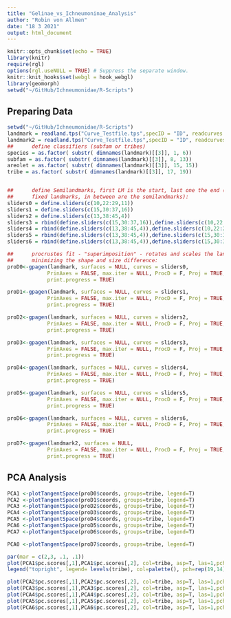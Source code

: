 ```yaml
---
title: "Gelinae_vs_Ichneumoninae_Analysis"
author: "Robin von Allmen"
date: "18 3 2021"
output: html_document
---
```


```r
knitr::opts_chunk$set(echo = TRUE)
library(knitr)
require(rgl)
options(rgl.useNULL = TRUE) # Suppress the separate window.
knitr::knit_hooks$set(webgl = hook_webgl)
library(geomorph)
setwd("~/GitHub/Ichneumonidae/R-Scripts")
```

## Preparing Data


```r
setwd("~/GitHub/Ichneumonidae/R-Scripts")
landmark = readland.tps("Curve_Testfile.tps",specID = "ID", readcurves = T, warnmsg = TRUE)
landmark2 = readland.tps("Curve_Testfile.tps",specID = "ID", readcurves = F, warnmsg = TRUE)
##      define classifiers (subfam or tribes)
species = as.factor( substr( dimnames(landmark)[[3]], 1, 6))
subfam = as.factor( substr( dimnames(landmark)[[3]], 8, 13))
areolet = as.factor( substr( dimnames(landmark)[[3]], 15, 15))
tribe = as.factor( substr( dimnames(landmark)[[3]], 17, 19))


##      define Semilandmarks, first LM is the start, last one the end (those are both
##      fixed landmarks, in between are the semilandmarks):
sliders0 = define.sliders(c(10,22:29,11))
sliders1 = define.sliders(c(15,30:37,16))
sliders2 = define.sliders(c(13,38:45,4))
sliders3 = rbind(define.sliders(c(15,30:37,16)),define.sliders(c(10,22:29,11)))
sliders4 = rbind(define.sliders(c(13,38:45,4)),define.sliders(c(10,22:29,11)))
sliders5 = rbind(define.sliders(c(13,38:45,4)),define.sliders(c(15,30:37,16)))
sliders6 = rbind(define.sliders(c(13,38:45,4)),define.sliders(c(15,30:37,16)),define.sliders(c(10,22:29,11)))

##      procrustes fit - "superimposition" - rotates and scales the landmarks to their closest distance,
##      minimizing the shape and size difference:
proD0<-gpagen(landmark, surfaces = NULL, curves = sliders0,
             PrinAxes = FALSE, max.iter = NULL, ProcD = F, Proj = TRUE,
             print.progress = TRUE)

proD1<-gpagen(landmark, surfaces = NULL, curves = sliders1,
             PrinAxes = FALSE, max.iter = NULL, ProcD = F, Proj = TRUE,
             print.progress = TRUE)

proD2<-gpagen(landmark, surfaces = NULL, curves = sliders2,
             PrinAxes = FALSE, max.iter = NULL, ProcD = F, Proj = TRUE,
             print.progress = TRUE)

proD3<-gpagen(landmark, surfaces = NULL, curves = sliders3,
             PrinAxes = FALSE, max.iter = NULL, ProcD = F, Proj = TRUE,
             print.progress = TRUE)

proD4<-gpagen(landmark, surfaces = NULL, curves = sliders4,
             PrinAxes = FALSE, max.iter = NULL, ProcD = F, Proj = TRUE,
             print.progress = TRUE)

proD5<-gpagen(landmark, surfaces = NULL, curves = sliders5,
             PrinAxes = FALSE, max.iter = NULL, ProcD = F, Proj = TRUE,
             print.progress = TRUE)

proD6<-gpagen(landmark, surfaces = NULL, curves = sliders6,
             PrinAxes = FALSE, max.iter = NULL, ProcD = F, Proj = TRUE,
             print.progress = TRUE)

proD7<-gpagen(landmark2, surfaces = NULL,
             PrinAxes = FALSE, max.iter = NULL, ProcD = F, Proj = TRUE,
             print.progress = TRUE)
```

## PCA Analysis

```r

PCA1 <-plotTangentSpace(proD0$coords, groups=tribe, legend=T)
PCA2 <-plotTangentSpace(proD1$coords, groups=tribe, legend=T)
PCA3 <-plotTangentSpace(proD2$coords, groups=tribe, legend=T)
PCA4 <-plotTangentSpace(proD3$coords, groups=tribe, legend=T)
PCA5 <-plotTangentSpace(proD4$coords, groups=tribe, legend=T)
PCA6 <-plotTangentSpace(proD5$coords, groups=tribe, legend=T)
PCA7 <-plotTangentSpace(proD6$coords, groups=tribe, legend=T)
```
```r

PCA0 <-plotTangentSpace(proD7$coords, groups=tribe, legend=T)
```


```r

par(mar = c(2,3, .1, .1))
plot(PCA1$pc.scores[,1],PCA1$pc.scores[,2], col=tribe, asp=T, las=1,pch=16, cex=1.3)
legend("topright", legend= levels(tribe), col=palette(), pch=rep(19,14) )

plot(PCA2$pc.scores[,1],PCA2$pc.scores[,2], col=tribe, asp=T, las=1,pch=16, cex=1.3)
plot(PCA3$pc.scores[,1],PCA3$pc.scores[,2], col=tribe, asp=T, las=1,pch=16, cex=1.3)
plot(PCA4$pc.scores[,1],PCA4$pc.scores[,2], col=tribe, asp=T, las=1,pch=16, cex=1.3)
plot(PCA5$pc.scores[,1],PCA5$pc.scores[,2], col=tribe, asp=T, las=1,pch=16, cex=1.3)
plot(PCA6$pc.scores[,1],PCA6$pc.scores[,2], col=tribe, asp=T, las=1,pch=16, cex=1.3)

```
